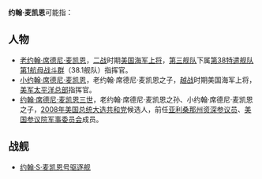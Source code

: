 '''约翰·麦凯恩'''可能指：
==人物==
*[[老约翰·席德尼·麦凯恩|老约翰·席德尼·麦凯恩]]，[[二战|二战]]时期[[美国海军|美国海军]][[上将|上将]]，[[第三舰队|第三舰队]]下属[[第38特遣舰队|第38特遣舰队]][[第1航母战斗群|第1航母战斗群]]（38.1舰队）指挥官。
*[[小约翰·席德尼·麦凯恩|小约翰·席德尼·麦凯恩]]，老约翰·席德尼·麦凯恩之子，[[越战|越战]]时期美国海军上将，[[美军太平洋总部|美军太平洋总部]]指挥官。
*[[约翰·席德尼·麦凯恩三世|约翰·席德尼·麦凯恩三世]]，老约翰·席德尼·麦凯恩之孙、小约翰·席德尼·麦凯恩之子，[[2008年美国总统大选|2008年美国总统大选]][[共和黨_(美國)|共和党]]候选人，前任[[亚利桑那州|亚利桑那州]][[美国参议员资历|资深]][[参议员|参议员]]、[[美国参议院军事委员会|美国参议院军事委员会]]成员。
==战舰==
*[[约翰·S·麦凯恩号驱逐舰|约翰·S·麦凯恩号驱逐舰]]

{{Disambiguation|Cat=五字人名译名消歧义}}